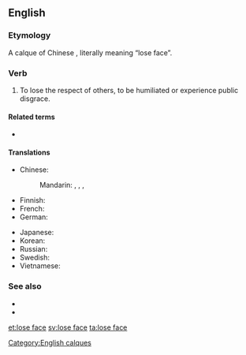==English==

===Etymology===
A calque of Chinese {{zh-tsp|丟臉|丢脸|diū liǎn}}, literally meaning “lose face”.

===Verb===
{{en-verb|head={{l|en|lose}} {{l|en|face}}|loses face|losing face|lost face}}

# {{idiomatic}} To lose the respect of others, to be humiliated or experience public disgrace.

====Related terms====
* {{l|en|loss of face}}

====Translations====
{{trans-top|lose respect of others}}
* Chinese:
*: Mandarin: {{t|cmn|丟臉|sc=Hani}}, {{t|cmn|丢脸|tr=diūliǎn|sc=Hani}}, {{t-|cmn|丟人|sc=Hani}}, {{t-|cmn|丢人|tr=diūrén|sc=Hani}}
* Finnish: {{t-|fi|menettää kasvonsa}}
* French: {{t|fr|perdre la face}}
* German: {{t-|de|das Gesicht verlieren}}
{{trans-mid}}
* Japanese: {{t|ja|面目を失う|tr=めんぼくをうしなう, menboku-o ushinau|sc=Jpan}}
* Korean: {{t|ko|얼굴을 잃다|tr=eolgur-eul ilta|sc=Kore}}
* Russian: {{t|ru|потерять лицо|tr=poterját' licó|sc=Cyrl}} {{pf.}}
* Swedish: {{t|sv|förlora ansiktet}}
* Vietnamese: {{t-|vi|mất mặt}}
{{trans-bottom}}

===See also===
{{wikipedia|face (sociological concept)}}
* {{l|en|give face}}
* {{l|en|save face}}

[[Category:English calques]]

[[et:lose face]]
[[sv:lose face]]
[[ta:lose face]]